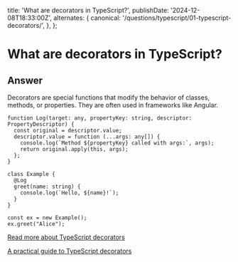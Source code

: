 
  title: 'What are decorators in TypeScript?',
  publishDate: '2024-12-08T18:33:00Z',
  alternates: {
    canonical: '/questions/typescript/01-typescript-decorators/',
  },
};

# What are decorators in TypeScript?

## Answer

Decorators are special functions that modify the behavior of classes, methods, or properties. They are often used in frameworks like Angular.

```
function Log(target: any, propertyKey: string, descriptor: PropertyDescriptor) {
  const original = descriptor.value;
  descriptor.value = function (...args: any[]) {
    console.log(`Method ${propertyKey} called with args:`, args);
    return original.apply(this, args);
  };
}

class Example {
  @Log
  greet(name: string) {
    console.log(`Hello, ${name}!`);
  }
}

const ex = new Example();
ex.greet("Alice");
```

[Read more about TypeScript decorators](https://www.typescriptlang.org/docs/handbook/decorators.html)

[A practical guide to TypeScript decorators](https://blog.logrocket.com/practical-guide-typescript-decorators/)

<GithubEdit link='/questions/typescript/01-typescript-decorators/page.mdx' />
